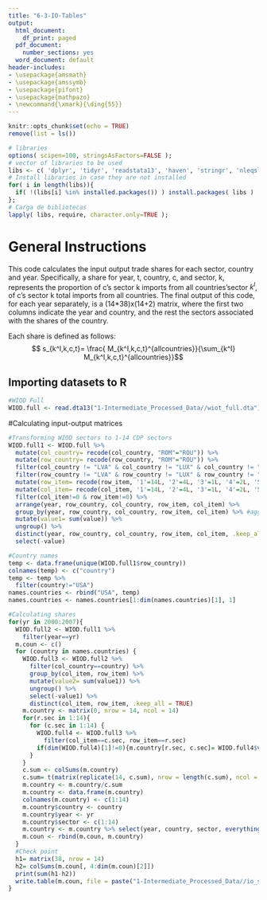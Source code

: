 ```yaml
---
title: "6-3-IO-Tables"
output:
  html_document:
    df_print: paged
  pdf_document:
    number_sections: yes
  word_document: default
header-includes:
- \usepackage{amsmath}
- \usepackage{amssymb}
- \usepackage{pifont}
- \usepackage{mathpazo}
- \newcommand{\xmark}{\ding{55}}
---
```



```r
knitr::opts_chunk$set(echo = TRUE)
remove(list = ls())
```

```r
# libraries
options( scipen=100, stringsAsFactors=FALSE );
# vector of libraries to be used
libs <- c( 'dplyr', 'tidyr', 'readstata13', 'haven', 'stringr', 'nleqslv', 'gdata', 'Statamarkdown', 'readxl', 'foreign');
# Install libraries in case they are not installed
for( i in length(libs)){ 
  if( !(libs[i] %in% installed.packages()) ) install.packages( libs ) 
};
# Carga de bibliotecas
lapply( libs, require, character.only=TRUE );
```

# General Instructions

This code calculates the input output trade shares for each sector, country and year. Specifically, a share for year, t, country, c, and sector, k, represents the proportion of c's sector k imports from all countries'sector $k^I$, of c's sector k total imports from all countries. The final output of this code, for each year separately, is a (14*38)x(14+2) matrix, where the first two columns indicate the year and country, and the rest the sectors associated with the shares of the country.    

Each share is defined as follows:
$$ s_{k^I,k,c,t}= \frac{ M_{k^I,k,c,t}^{allcountries}}{\sum_{k^I} M_{k^I,k,c,t}^{allcountries}}$$

## Importing datasets to R
```r
#WIOD Full
WIOD.full <- read.dta13("1-Intermediate_Processed_Data//wiot_full.dta")

```

#Calculating input-output matrices
```r
#Transforming WIOD sectors to 1-14 CDP sectors
WIOD.full1 <- WIOD.full %>%
  mutate(col_country= recode(col_country, "ROM"="ROU")) %>%
  mutate(row_country= recode(row_country, "ROM"="ROU")) %>%
  filter(col_country != "LVA" & col_country != "LUX" & col_country != "MLT") %>%
  filter(row_country != "LVA" & row_country != "LUX" & row_country != "MLT") %>%
  mutate(row_item= recode(row_item, '1'=14L, '2'=4L, '3'=1L, '4'=2L, '5'=2L, '6'=3L, '7'=3L, '8'=4L, '9'=5L, '10'=6L, '11'=7L, '12'=8L, '13'=9L, '14'=10L, '15'=11L, '16'=12L, '17'=0L, '18'=13L, '19'=13L, '20'=13L, '21'=13L, '22'=13L, '23'=13L, '24'=13L, '25'=13L, '26'=13L, '27'=13L, '28'=13L, '29'=13L, '30'=13L, '31'=0L, '32'=13L, '33'=13L, '34'=13L, '35'=0L, '36'=0L, '37'=0L, '38'=0L, '39'=0L, '40'=0L, '41'=0L, '42'=0L )) %>%
  mutate(col_item= recode(col_item, '1'=14L, '2'=4L, '3'=1L, '4'=2L, '5'=2L, '6'=3L, '7'=3L, '8'=4L, '9'=5L, '10'=6L, '11'=7L, '12'=8L, '13'=9L, '14'=10L, '15'=11L, '16'=12L, '17'=0L, '18'=13L, '19'=13L, '20'=13L, '21'=13L, '22'=13L, '23'=13L, '24'=13L, '25'=13L, '26'=13L, '27'=13L, '28'=13L, '29'=13L, '30'=13L, '31'=0L, '32'=13L, '33'=13L, '34'=13L, '35'=0L, '36'=0L, '37'=0L, '38'=0L, '39'=0L, '40'=0L, '41'=0L, '42'=0L )) %>%
  filter(col_item!=0 & row_item!=0) %>%
  arrange(year, row_country, col_country, row_item, col_item) %>%
  group_by(year, row_country, col_country, row_item, col_item) %>% #aggregating repeated r-c sequence
  mutate(value1= sum(value)) %>%
  ungroup() %>%
  distinct(year, row_country, col_country, row_item, col_item, .keep_all = TRUE) %>%
  select(-value)

#Country names
temp <- data.frame(unique(WIOD.full1$row_country))
colnames(temp) <- c("country")
temp <- temp %>% 
  filter(country!="USA")
names.countries <- rbind("USA", temp)
names.countries <- names.countries[1:dim(names.countries)[1], 1]

#Calculating shares
for(yr in 2000:2007){
  WIOD.full2 <- WIOD.full1 %>%
    filter(year==yr)
  m.coun <- c()
  for (country in names.countries) {
    WIOD.full3 <- WIOD.full2 %>%
      filter(col_country==country) %>%
      group_by(col_item, row_item) %>%
      mutate(value2= sum(value1)) %>%
      ungroup() %>%
      select(-value1) %>%
      distinct(col_item, row_item, .keep_all = TRUE)
    m.country <- matrix(0, nrow = 14, ncol = 14)
    for(r.sec in 1:14){
      for (c.sec in 1:14) {
        WIOD.full4 <- WIOD.full3 %>%
          filter(col_item==c.sec, row_item==r.sec)
        if(dim(WIOD.full4)[1]!=0){m.country[r.sec, c.sec]= WIOD.full4$value2[1]}
      }
    }
    c.sum <- colSums(m.country)
    c.sum= t(matrix(replicate(14, c.sum), nrow = length(c.sum), ncol = 14))
    m.country <- m.country/c.sum
    m.country <- data.frame(m.country)
    colnames(m.country) <- c(1:14)
    m.country$country <- country
    m.country$year <- yr
    m.country$sector <- c(1:14)
    m.country <- m.country %>% select(year, country, sector, everything())
    m.coun <- rbind(m.coun, m.country)  
  }
  #Check point
  h1= matrix(38, nrow = 14)
  h2= colSums(m.coun[, 4:dim(m.coun)[2]])
  print(sum(h1-h2))
  write.table(m.coun, file = paste("1-Intermediate_Processed_Data//io_shares", yr, ".csv", sep=""), sep = ",", row.names = FALSE) 
}



```



